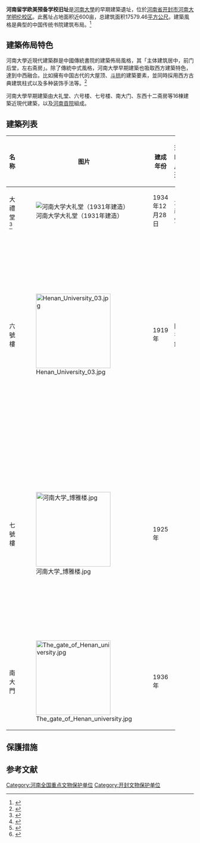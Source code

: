 {{文物保护单位
| 级别 = 全国
| 图片 = [[File:Large_3781c177.jpg|200px]]
| 名称 = 河南留学欧美预备学校旧址
| 编号 = 	6-984
| 分类 = 近现代重要史迹及代表性建筑
| 时代 = [[中華民國大陸時期|民国]]
| 所在 = [[河南省|河南省]][[开封市|开封市]]
| 登录 = 2006年
| Cat = 河南全国重点文物保护单位
}}
'''河南留学欧美预备学校旧址'''是[[河南大學|河南大學]]的早期建築遺址，位於[[河南省|河南省]][[开封市|开封市]][[河南大学明伦校区|河南大学明伦校区]]。此舊址占地面积近600亩，总建筑面积17579.46[[平方公尺|平方公尺]]。建築風格是典型的中国传统书院建筑布局。<ref>{{cite book|editor1= 李芳 |title= 河南大学近代建筑群特征分析[J]|url= https://www.cnki.com.cn/Article/CJFDTotal-WWJZ201300005.htm |date=2013年|publisher=|isbn= |page=17頁}}</ref>

==建築佈局特色==
河南大學近現代建築群是中國傳統書院的建築佈局風格，其「主体建筑居中，前门后堂，左右斋房」。除了傳統中式風格，河南大學早期建築也吸取西方建築特色，達到中西融合。比如擁有中国古代的大屋顶、[[斗拱|斗拱]]的建築要素，並同時採用西方古典建筑柱式以及多种装饰手法等。<ref>{{Cite web |url= http://jjc.henu.edu.cn/info/1004/1051.htm |title= 河南大学近代建筑群 |date= 2018-11-08 |publisher=河南大學|deadurl=yes |archiveurl=|archivedate=2013年9月21日 |df= }}</ref>

河南大學早期建築由大礼堂、六号楼、七号楼、南大门、东西十二斋房等16棟建築近現代建築，以及[[河南貢院|河南貢院]]組成。

==建築列表==
{| class="wikitable sortable" 
! width="15%" | 名称
! width="20%" | 图片
! width="17%" | 建成年份
! width="15%" | 现时用途
! width="23%" | 备注
|-
|大禮堂<ref>{{Cite web |url= https://www.chinanews.com.cn/cul/2011/02-23/2863510.shtml |title= 中西合璧的河南大学近代建筑群(组图) |date= 2011-02-23 |publisher= 中国文化报 |deadurl= yes |archiveurl= https://web.archive.org/web/20211211032623/https://www.chinanews.com.cn/cul/2011/02-23/2863510.shtml |archivedate= 2021-12-11 |df=  |access-date= 2021-12-11 }}</ref>
| [[File:Auditorium_of_Henan_University.jpg|河南大学大礼堂（1931年建造）]]
|1934年12月28日
|大禮堂
|
|-
|六號樓
| [[File:Henan_University_03.jpg|200px]]
| 1919年
|圖書館
| 六号楼又称“博文楼”，是河南大学第一座新式建筑，楼分三层，连同地下室共四层。<ref>{{Cite web |url= https://news.henu.edu.cn/info/1233/100793.htm |title= 六号楼和她的传说 |date= 2019-03-15 |publisher= 河南大學新聞網 |deadurl= yes |archiveurl= https://web.archive.org/web/20211212042657/https://news.henu.edu.cn/info/1233/100793.htm |archivedate= 2021-12-12 |df=  |access-date= 2021-12-12 }}</ref>
|-
|七號樓
| [[File:河南大学_博雅楼.jpg|200px]]
| 1925年
|
|又名博雅楼，建築風格為是中西合璧，擁有塔斯干式壁柱，以及古朴精致的塔状气楼。<ref>{{Cite web |url= https://news.henu.edu.cn/info/1233/114488.htm |title= 【黉宫圣殿】河南大学校园建筑与传统文化（二）——走进七号楼、东西十二斋、大礼堂 |date= 2021-06-04 |publisher= 河南大學新聞網 |deadurl= yes |archiveurl= https://web.archive.org/web/20211212040836/https://news.henu.edu.cn/info/1233/114488.htm |archivedate= 2021-12-12 |df=  |access-date= 2021-12-12 }}</ref>
|-
|南大門
| [[File:The_gate_of_Henan_university.jpg|200px]]
|1936年
|
| 南大门采用了传统的牌楼式构造。<ref>{{Cite web |url= https://news.henu.edu.cn/info/1233/114487.htm |title= 【黉宫圣殿】河南大学校园建筑与传统文化（一）——走进南门与六号楼 |date= 2021-06-04 |publisher= 河南大學新聞網 |deadurl= yes |archiveurl= https://web.archive.org/web/20211212041137/https://news.henu.edu.cn/info/1233/114487.htm |archivedate= 2021-12-12 |df=  |access-date= 2021-12-12 }}</ref>
|}

==保護措施==
==参考文献==
{{reflist}}
{{中国近代大学建筑}}
{{河南全国重点文物保护单位}}
[[Category:河南全国重点文物保护单位|Category:河南全国重点文物保护单位]]
[[Category:开封文物保护单位|Category:开封文物保护单位]]